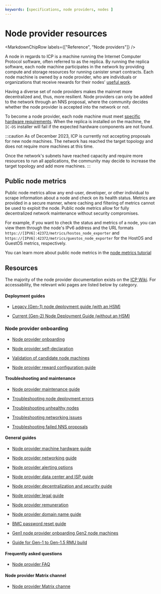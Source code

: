 ```yaml
---
keywords: [specifications, node providers, nodes ]
---
```



# Node provider resources

<MarkdownChipRow labels={["Reference", "Node providers"]} />

A node in regards to ICP is a machine running the Internet Computer Protocol software, often referred to as the replica. By running the replica software, each node machine participates in the network by providing compute and storage resources for running canister smart contracts. Each node machine is owned by a node provider, who are individuals or organizations that receive rewards for their nodes' [useful work](https://wiki.internetcomputer.org/wiki/Proof_of_Useful_Work).

Having a diverse set of node providers makes the mainnet more decentralized and, thus, more resilient. Node providers can only be added to the network through an NNS proposal, where the community decides whether the node provider is accepted into the network or not.

To become a node provider, each node machine must meet [specific hardware requirements](https://wiki.internetcomputer.org/wiki/Node_Provider_Machine_Hardware_Guide#Gen_2_Node_Machine_requirements). When the replica is installed on the machine, the `IC-OS` installer will fail if the expected hardware components are not found.

:::caution
As of December 2023, ICP is currently not accepting proposals for new node machines. The network has reached the target topology and does not require more machines at this time.

Once the network's subnets have reached capacity and require more resources to run all applications, the community may decide to increase the target topology and add more machines.
:::

## Public node metrics

Public node metrics allow any end-user, developer, or other individual to scrape information about a node and check on its health status. Metrics are provided in a secure manner, where caching and filtering of metrics cannot be used to exploit the node. Public node metrics allow for fully decentralized network maintenance without security compromises.

For example, if you want to check the status and metrics of a node, you can view them through the node's IPv6 address and the URL formats `https://[IPV6]:42372/metrics/hostos_node_exporter` and `https://[IPV6]:42372/metrics/guestos_node_exporter` for the HostOS and GuestOS metrics, respectively.

You can learn more about public node metrics in the [node metrics tutorial](node-metrics.mdx)

## Resources

The majority of the node provider documentation exists on the [ICP Wiki](https://wiki.internetcomputer.org/wiki/Node_Provider_Documentation). For accessability, the relevant wiki pages are listed below by category.

#### Deployment guides

- [Legacy (Gen-1) node deployment guide (with an HSM)](https://wiki.internetcomputer.org/wiki/Node_Deployment_Guide_(with_an_HSM))

- [Current (Gen-2) Node Deployment Guide (without an HSM)](https://wiki.internetcomputer.org/wiki/Node_Deployment_Guide)

### Node provider onboarding

- [Node provider onboarding](https://wiki.internetcomputer.org/wiki/Node_Provider_Onboarding)

- [Node provider self-declaration](https://wiki.internetcomputer.org/wiki/Node_Provider_Self-declaration)

- [Validation of candidate node machines](https://wiki.internetcomputer.org/wiki/Validation_of_Candidate_Node_Machines)

- [Node provider reward configuration guide](https://wiki.internetcomputer.org/wiki/Node_Provider_Reward_Configuration_Guide)

#### Troubleshooting and maintenance

- [Node provider maintenance guide](https://wiki.internetcomputer.org/wiki/Node_Provider_Maintenance_Guide)

- [Troubleshooting node deployment errors](https://wiki.internetcomputer.org/wiki/Troubleshooting_Node_Deployment_Errors)

- [Troubleshooting unhealthy nodes](https://wiki.internetcomputer.org/wiki/Troubleshooting_Unhealthy_Nodes)

- [Troubleshooting networking issues](https://wiki.internetcomputer.org/wiki/Troubleshooting_Networking_Issues)

- [Troubleshooting failed NNS proposals](https://wiki.internetcomputer.org/wiki/Troubleshooting_Failed_NNS_proposals)


#### General guides

- [Node provider machine hardware guide](https://wiki.internetcomputer.org/wiki/Node_Provider_Machine_Hardware_Guide)

- [Node provider networking guide](https://wiki.internetcomputer.org/wiki/Node_Provider_Networking_Guide)

- [Node provider alerting options](https://wiki.internetcomputer.org/wiki/Node_Provider_Alerting_Options)

- [Node provider data center and ISP guide](https://wiki.internetcomputer.org/wiki/Node_Provider_Data_Center_and_ISP_Guide)

- [Node provider decentralization and security guide](https://wiki.internetcomputer.org/wiki/Node_Provider_Decentralization_and_Security_Guide)

- [Node provider legal guide](https://wiki.internetcomputer.org/wiki/Node_Provider_Legal_Guide)

- [Node provider remuneration](https://wiki.internetcomputer.org/wiki/Node_Provider_Remuneration)

- [Node provider domain name guide](https://wiki.internetcomputer.org/wiki/Node_Provider_Domain_Name_Guide)

- [BMC password reset guide](https://wiki.internetcomputer.org/wiki/BMC_Password_Reset_Guide)

- [Gen1 node provider onboarding Gen2 node machines](https://wiki.internetcomputer.org/wiki/Gen1_Node_Provider_onboarding_Gen2_node_machines)

- [Guide for Gen-1 to Gen-1.5 RMU build](https://wiki.internetcomputer.org/wiki/RMU_build_Gen-1.5)

#### Frequently asked questions

- [Node provider FAQ](https://wiki.internetcomputer.org/wiki/Node_Provider_FAQ)

#### Node provider Matrix channel

- [Node provider Matrix channe](https://wiki.internetcomputer.org/wiki/Node_Provider_Matrix_channel)